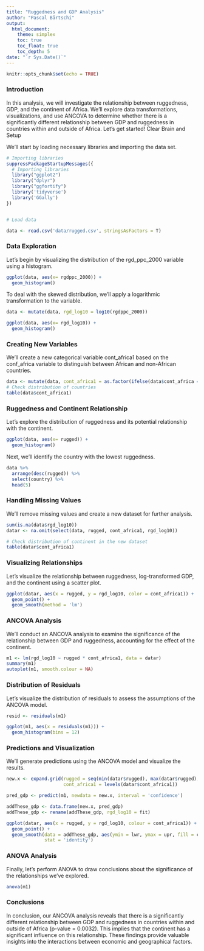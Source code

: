 ```yaml
---
title: "Ruggedness and GDP Analysis"
author: "Pascal Bärtschi"
output:
  html_document:
    theme: simplex
    toc: true
    toc_float: true
    toc_depth: 5
date: "`r Sys.Date()`"
---
```


```r
knitr::opts_chunk$set(echo = TRUE)

```

### Introduction

In this analysis, we will investigate the relationship between ruggedness, GDP, and the continent of Africa. We'll explore data transformations, visualizations, and use ANCOVA to determine whether there is a significantly different relationship between GDP and ruggedness in countries within and outside of Africa. Let's get started!
Clear Brain and Setup

We'll start by loading necessary libraries and importing the data set.

```r
# Importing libraries
suppressPackageStartupMessages({
  # Importing libraries
  library("ggplot2")
  library("dplyr")
  library("ggfortify")
  library('tidyverse')
  library('GGally')
})


# Load data

data <- read.csv('data/rugged.csv', stringsAsFactors = T)
```

### Data Exploration

Let's begin by visualizing the distribution of the rgd_ppc_2000 variable using a histogram.

```r

ggplot(data, aes(x= rgdppc_2000)) +
  geom_histogram()
```

To deal with the skewed distribution, we'll apply a logarithmic transformation to the variable.

```r

data <- mutate(data, rgd_log10 = log10(rgdppc_2000))

ggplot(data, aes(x= rgd_log10)) +
  geom_histogram()
```

### Creating New Variables

We'll create a new categorical variable cont_africa1 based on the conf_africa variable to distinguish between African and non-African countries.

```r

data <- mutate(data, cont_africa1 = as.factor(ifelse(data$cont_africa == 1, 'Africa', 'non Africa')))
# Check distribution of countries
table(data$cont_africa1)
```

### Ruggedness and Continent Relationship

Let's explore the distribution of ruggedness and its potential relationship with the continent.

```r

ggplot(data, aes(x= rugged)) +
  geom_histogram()
```

Next, we'll identify the country with the lowest ruggedness.

```r

data %>%
  arrange(desc(rugged)) %>%
  select(country) %>% 
  head(5)
```

### Handling Missing Values

We'll remove missing values and create a new dataset for further analysis.

```r

sum(is.na(data$rgd_log10))
datar <- na.omit(select(data, rugged, cont_africa1, rgd_log10))

# Check distribution of continent in the new dataset
table(datar$cont_africa1)
```

### Visualizing Relationships

Let's visualize the relationship between ruggedness, log-transformed GDP, and the continent using a scatter plot.

```r

ggplot(datar, aes(x = rugged, y = rgd_log10, color = cont_africa1)) +
  geom_point() + 
  geom_smooth(method = 'lm')
```

### ANCOVA Analysis

We'll conduct an ANCOVA analysis to examine the significance of the relationship between GDP and ruggedness, accounting for the effect of the continent.

```r

m1 <- lm(rgd_log10 ~ rugged * cont_africa1, data = datar)
summary(m1)
autoplot(m1, smooth.colour = NA)
```

### Distribution of Residuals

Let's visualize the distribution of residuals to assess the assumptions of the ANCOVA model.

```r

resid <- residuals(m1)

ggplot(m1, aes(x = residuals(m1))) +
  geom_histogram(bins = 12)
```

### Predictions and Visualization

We'll generate predictions using the ANCOVA model and visualize the results.

```r

new.x <- expand.grid(rugged = seq(min(datar$rugged), max(datar$rugged), length.out = 170),
                     cont_africa1 = levels(datar$cont_africa1))

pred_gdp <- predict(m1, newdata = new.x, interval = 'confidence')

addThese_gdp <- data.frame(new.x, pred_gdp)
addThese_gdp <- rename(addThese_gdp, rgd_log10 = fit)

ggplot(datar, aes(x = rugged, y = rgd_log10, colour = cont_africa1)) +
  geom_point() +
  geom_smooth(data = addThese_gdp, aes(ymin = lwr, ymax = upr, fill = cont_africa1),
              stat = 'identity')
```

### ANOVA Analysis

Finally, let's perform ANOVA to draw conclusions about the significance of the relationships we've explored.

```r

anova(m1)
```

### Conclusions

In conclusion, our ANCOVA analysis reveals that there is a significantly different relationship between GDP and ruggedness in countries within and outside of Africa (p-value = 0.0032). This implies that the continent has a significant influence on this relationship. These findings provide valuable insights into the interactions between economic and geographical factors.